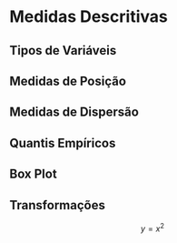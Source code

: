 # Medidas Descritivas

## Tipos de Variáveis

## Medidas de Posição

## Medidas de Dispersão

## Quantis Empíricos

## Box Plot

## Transformações

$$ y=x^2$$


